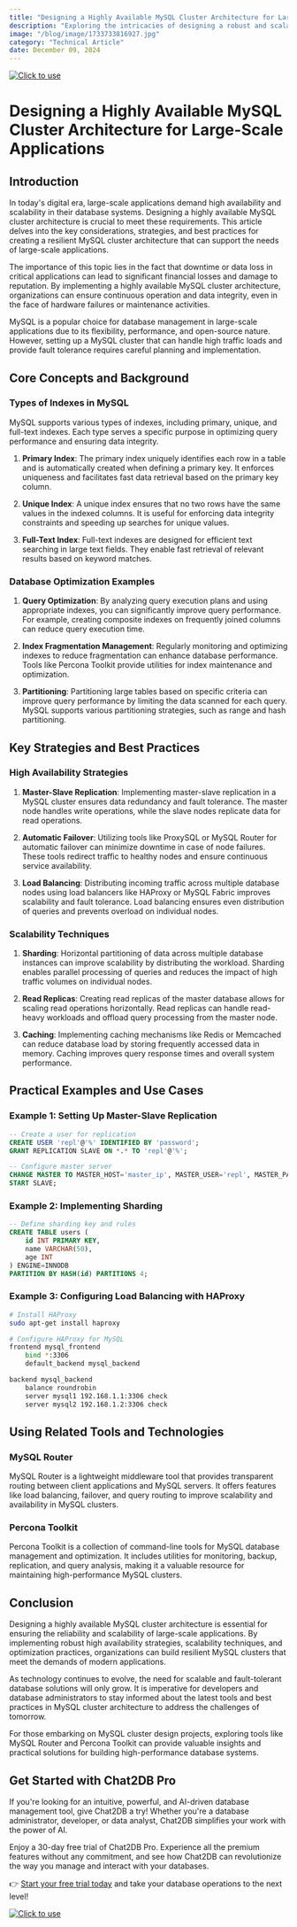 ```yaml
---
title: "Designing a Highly Available MySQL Cluster Architecture for Large-Scale Applications"
description: "Exploring the intricacies of designing a robust and scalable MySQL cluster architecture to ensure high availability for large-scale applications."
image: "/blog/image/1733733816927.jpg"
category: "Technical Article"
date: December 09, 2024
---
```

[![Click to use](/image/blog/bg/chat2db1.png)](https://app.chat2db.ai/)
# Designing a Highly Available MySQL Cluster Architecture for Large-Scale Applications


<Authors date="December 09, 2024">
  <Author name="Rowan Hill" link="https://chat2db.ai" />
</Authors>

## Introduction

In today's digital era, large-scale applications demand high availability and scalability in their database systems. Designing a highly available MySQL cluster architecture is crucial to meet these requirements. This article delves into the key considerations, strategies, and best practices for creating a resilient MySQL cluster architecture that can support the needs of large-scale applications.

The importance of this topic lies in the fact that downtime or data loss in critical applications can lead to significant financial losses and damage to reputation. By implementing a highly available MySQL cluster architecture, organizations can ensure continuous operation and data integrity, even in the face of hardware failures or maintenance activities.

MySQL is a popular choice for database management in large-scale applications due to its flexibility, performance, and open-source nature. However, setting up a MySQL cluster that can handle high traffic loads and provide fault tolerance requires careful planning and implementation.

## Core Concepts and Background

### Types of Indexes in MySQL

MySQL supports various types of indexes, including primary, unique, and full-text indexes. Each type serves a specific purpose in optimizing query performance and ensuring data integrity.

1. **Primary Index**: The primary index uniquely identifies each row in a table and is automatically created when defining a primary key. It enforces uniqueness and facilitates fast data retrieval based on the primary key column.

2. **Unique Index**: A unique index ensures that no two rows have the same values in the indexed columns. It is useful for enforcing data integrity constraints and speeding up searches for unique values.

3. **Full-Text Index**: Full-text indexes are designed for efficient text searching in large text fields. They enable fast retrieval of relevant results based on keyword matches.

### Database Optimization Examples

1. **Query Optimization**: By analyzing query execution plans and using appropriate indexes, you can significantly improve query performance. For example, creating composite indexes on frequently joined columns can reduce query execution time.

2. **Index Fragmentation Management**: Regularly monitoring and optimizing indexes to reduce fragmentation can enhance database performance. Tools like Percona Toolkit provide utilities for index maintenance and optimization.

3. **Partitioning**: Partitioning large tables based on specific criteria can improve query performance by limiting the data scanned for each query. MySQL supports various partitioning strategies, such as range and hash partitioning.

## Key Strategies and Best Practices

### High Availability Strategies

1. **Master-Slave Replication**: Implementing master-slave replication in a MySQL cluster ensures data redundancy and fault tolerance. The master node handles write operations, while the slave nodes replicate data for read operations.

2. **Automatic Failover**: Utilizing tools like ProxySQL or MySQL Router for automatic failover can minimize downtime in case of node failures. These tools redirect traffic to healthy nodes and ensure continuous service availability.

3. **Load Balancing**: Distributing incoming traffic across multiple database nodes using load balancers like HAProxy or MySQL Fabric improves scalability and fault tolerance. Load balancing ensures even distribution of queries and prevents overload on individual nodes.

### Scalability Techniques

1. **Sharding**: Horizontal partitioning of data across multiple database instances can improve scalability by distributing the workload. Sharding enables parallel processing of queries and reduces the impact of high traffic volumes on individual nodes.

2. **Read Replicas**: Creating read replicas of the master database allows for scaling read operations horizontally. Read replicas can handle read-heavy workloads and offload query processing from the master node.

3. **Caching**: Implementing caching mechanisms like Redis or Memcached can reduce database load by storing frequently accessed data in memory. Caching improves query response times and overall system performance.

## Practical Examples and Use Cases

### Example 1: Setting Up Master-Slave Replication

```sql
-- Create a user for replication
CREATE USER 'repl'@'%' IDENTIFIED BY 'password';
GRANT REPLICATION SLAVE ON *.* TO 'repl'@'%';

-- Configure master server
CHANGE MASTER TO MASTER_HOST='master_ip', MASTER_USER='repl', MASTER_PASSWORD='password';
START SLAVE;
```

### Example 2: Implementing Sharding

```sql
-- Define sharding key and rules
CREATE TABLE users (
    id INT PRIMARY KEY,
    name VARCHAR(50),
    age INT
) ENGINE=INNODB
PARTITION BY HASH(id) PARTITIONS 4;
```

### Example 3: Configuring Load Balancing with HAProxy

```bash
# Install HAProxy
sudo apt-get install haproxy

# Configure HAProxy for MySQL
frontend mysql_frontend
    bind *:3306
    default_backend mysql_backend

backend mysql_backend
    balance roundrobin
    server mysql1 192.168.1.1:3306 check
    server mysql2 192.168.1.2:3306 check
```

## Using Related Tools and Technologies

### MySQL Router

MySQL Router is a lightweight middleware tool that provides transparent routing between client applications and MySQL servers. It offers features like load balancing, failover, and query routing to improve scalability and availability in MySQL clusters.

### Percona Toolkit

Percona Toolkit is a collection of command-line tools for MySQL database management and optimization. It includes utilities for monitoring, backup, replication, and query analysis, making it a valuable resource for maintaining high-performance MySQL clusters.

## Conclusion

Designing a highly available MySQL cluster architecture is essential for ensuring the reliability and scalability of large-scale applications. By implementing robust high availability strategies, scalability techniques, and optimization practices, organizations can build resilient MySQL clusters that meet the demands of modern applications.

As technology continues to evolve, the need for scalable and fault-tolerant database solutions will only grow. It is imperative for developers and database administrators to stay informed about the latest tools and best practices in MySQL cluster architecture to address the challenges of tomorrow.

For those embarking on MySQL cluster design projects, exploring tools like MySQL Router and Percona Toolkit can provide valuable insights and practical solutions for building high-performance database systems.

## Get Started with Chat2DB Pro

If you're looking for an intuitive, powerful, and AI-driven database management tool, give Chat2DB a try! Whether you're a database administrator, developer, or data analyst, Chat2DB simplifies your work with the power of AI.

Enjoy a 30-day free trial of Chat2DB Pro. Experience all the premium features without any commitment, and see how Chat2DB can revolutionize the way you manage and interact with your databases.

👉 [Start your free trial today](https://app.chat2db.ai/) and take your database operations to the next level!

[![Click to use](/image/blog/bg/chat2db.jpg)](https://app.chat2db.ai/)